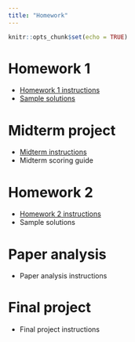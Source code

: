 ```yaml
---
title: "Homework"
---
```


```r
knitr::opts_chunk$set(echo = TRUE)
```

# Homework 1

* [Homework 1 instructions](homeworks/hw1/hw1.zip)
* [Sample solutions](homeworks/hw1/hw1samplesolutions.zip)

# Midterm project

* [Midterm instructions](homeworks/midterm/midterm.zip)
* Midterm scoring guide

# Homework 2

* [Homework 2 instructions](homeworks/hw2/hw2.zip)
* Sample solutions

# Paper analysis

* Paper analysis instructions

# Final project

* Final project instructions
